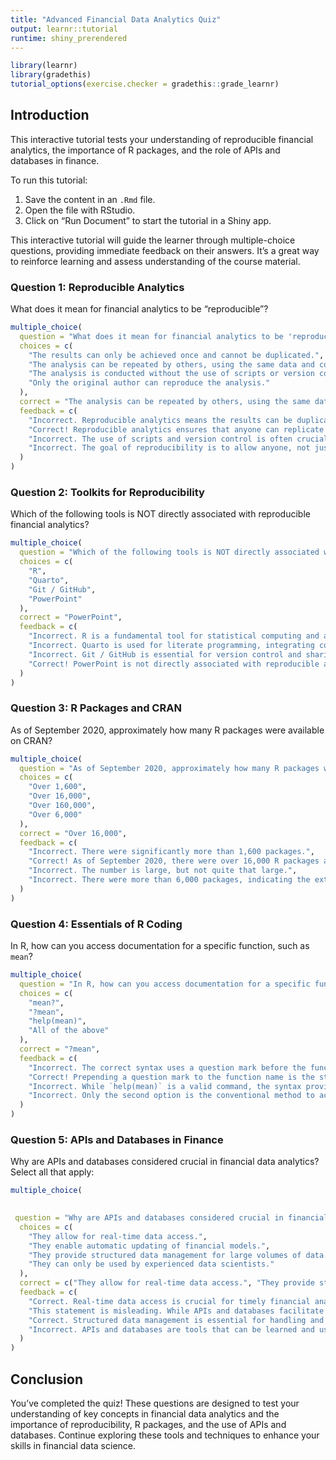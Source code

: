 ```yaml
---
title: "Advanced Financial Data Analytics Quiz"
output: learnr::tutorial
runtime: shiny_prerendered
---
```


```r
library(learnr)
library(gradethis)
tutorial_options(exercise.checker = gradethis::grade_learnr)
```

## Introduction

This interactive tutorial tests your understanding of reproducible financial analytics, the importance of R packages, and the role of APIs and databases in finance.

To run this tutorial:

1.  Save the content in an `.Rmd` file.
2.  Open the file with RStudio.
3.  Click on "Run Document" to start the tutorial in a Shiny app.

This interactive tutorial will guide the learner through multiple-choice questions, providing immediate feedback on their answers. It's a great way to reinforce learning and assess understanding of the course material.

### Question 1: Reproducible Analytics

What does it mean for financial analytics to be "reproducible"?

```r
multiple_choice(
  question = "What does it mean for financial analytics to be 'reproducible'?",
  choices = c(
    "The results can only be achieved once and cannot be duplicated.",
    "The analysis can be repeated by others, using the same data and code to achieve the same results.",
    "The analysis is conducted without the use of scripts or version control.",
    "Only the original author can reproduce the analysis."
  ),
  correct = "The analysis can be repeated by others, using the same data and code to achieve the same results.",
  feedback = c(
    "Incorrect. Reproducible analytics means the results can be duplicated by others using the same resources.",
    "Correct! Reproducible analytics ensures that anyone can replicate the results using the same data and code.",
    "Incorrect. The use of scripts and version control is often crucial for reproducibility.",
    "Incorrect. The goal of reproducibility is to allow anyone, not just the original author, to reproduce the results."
  )
)
```

### Question 2: Toolkits for Reproducibility

Which of the following tools is NOT directly associated with reproducible financial analytics?

```r
multiple_choice(
  question = "Which of the following tools is NOT directly associated with reproducible financial analytics?",
  choices = c(
    "R",
    "Quarto",
    "Git / GitHub",
    "PowerPoint"
  ),
  correct = "PowerPoint",
  feedback = c(
    "Incorrect. R is a fundamental tool for statistical computing and analytics.",
    "Incorrect. Quarto is used for literate programming, integrating code, narrative, and output.",
    "Incorrect. Git / GitHub is essential for version control and sharing code.",
    "Correct! PowerPoint is not directly associated with reproducible analytics; it's more of a presentation tool."
  )
)
```

### Question 3: R Packages and CRAN

As of September 2020, approximately how many R packages were available on CRAN?

```r
multiple_choice(
  question = "As of September 2020, approximately how many R packages were available on CRAN?",
  choices = c(
    "Over 1,600",
    "Over 16,000",
    "Over 160,000",
    "Over 6,000"
  ),
  correct = "Over 16,000",
  feedback = c(
    "Incorrect. There were significantly more than 1,600 packages.",
    "Correct! As of September 2020, there were over 16,000 R packages available on CRAN.",
    "Incorrect. The number is large, but not quite that large.",
    "Incorrect. There were more than 6,000 packages, indicating the extensive availability of tools for R users."
  )
)
```

### Question 4: Essentials of R Coding

In R, how can you access documentation for a specific function, such as `mean`?

```r
multiple_choice(
  question = "In R, how can you access documentation for a specific function, such as `mean`?",
  choices = c(
    "mean?",
    "?mean",
    "help(mean)",
    "All of the above"
  ),
  correct = "?mean",
  feedback = c(
    "Incorrect. The correct syntax uses a question mark before the function name.",
    "Correct! Prepending a question mark to the function name is the standard way to access its documentation.",
    "Incorrect. While `help(mean)` is a valid command, the syntax provided in the options is incorrect for this context.",
    "Incorrect. Only the second option is the conventional method to access documentation for a specific function in R."
  )
)
```

### Question 5: APIs and Databases in Finance

Why are APIs and databases considered crucial in financial data analytics? Select all that apply:

```r
multiple_choice(
 

 question = "Why are APIs and databases considered crucial in financial data analytics? Select all that apply:",
  choices = c(
    "They allow for real-time data access.",
    "They enable automatic updating of financial models.",
    "They provide structured data management for large volumes of data.",
    "They can only be used by experienced data scientists."
  ),
  correct = c("They allow for real-time data access.", "They provide structured data management for large volumes of data."),
  feedback = c(
    "Correct. Real-time data access is crucial for timely financial analysis.",
    "This statement is misleading. While APIs and databases facilitate data access and management, they don't automatically update financial models; the models need to be designed to incorporate new data.",
    "Correct. Structured data management is essential for handling and analyzing large volumes of financial data efficiently.",
    "Incorrect. APIs and databases are tools that can be learned and used by individuals at various skill levels, not just experienced data scientists."
  )
)
```

## Conclusion

You've completed the quiz! These questions are designed to test your understanding of key concepts in financial data analytics and the importance of reproducibility, R packages, and the use of APIs and databases. Continue exploring these tools and techniques to enhance your skills in financial data science.
